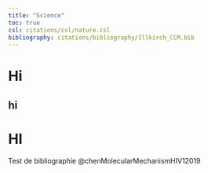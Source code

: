 ---
title: "Science"
toc: true
csl: citations/csl/nature.csl
bibliography: citations/bibliography/Illkirch_CCM.bib
---
# Hi 

## hi

# HI 
Test de bibliographie @chenMolecularMechanismHIV12019